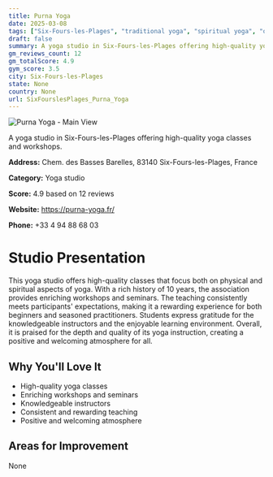```yaml
---
title: Purna Yoga
date: 2025-03-08
tags: ["Six-Fours-les-Plages", "traditional yoga", "spiritual yoga", "quality instruction", "spiritual focus", "Six-Fours-les-Plages"]  
draft: false
summary: A yoga studio in Six-Fours-les-Plages offering high-quality yoga classes and workshops.
gm_reviews_count: 12
gm_totalScore: 4.9
gym_score: 3.5
city: Six-Fours-les-Plages
state: None
country: None
url: SixFourslesPlages_Purna_Yoga
---
```


<div className="aspect-[16/9] relative my-8">
  <img 
    src="https://streetviewpixels-pa.googleapis.com/v1/thumbnail?panoid=RZfHKpweKaHY7XhGet7Ljg&cb_client=search.gws-prod.gps&w=408&h=240&yaw=117.44688&pitch=0&thumbfov=100"
    alt="Purna Yoga - Main View"
    className="object-cover absolute inset-0 w-full h-full rounded-lg"
  />
</div>

A yoga studio in Six-Fours-les-Plages offering high-quality yoga classes and workshops.

**Address:** Chem. des Basses Barelles, 83140 Six-Fours-les-Plages, France

**Category:** Yoga studio

**Score:** 4.9 based on 12 reviews

**Website:** https://purna-yoga.fr/

**Phone:** +33 4 94 88 68 03

# Studio Presentation

This yoga studio offers high-quality classes that focus both on physical and spiritual aspects of yoga. With a rich history of 10 years, the association provides enriching workshops and seminars. The teaching consistently meets participants' expectations, making it a rewarding experience for both beginners and seasoned practitioners. Students express gratitude for the knowledgeable instructors and the enjoyable learning environment. Overall, it is praised for the depth and quality of its yoga instruction, creating a positive and welcoming atmosphere for all.

## Why You'll Love It

- High-quality yoga classes
- Enriching workshops and seminars
- Knowledgeable instructors
- Consistent and rewarding teaching
- Positive and welcoming atmosphere

## Areas for Improvement

None

<div className="grid grid-cols-1 xl:grid-cols-2 gap-4 my-8">

</div>